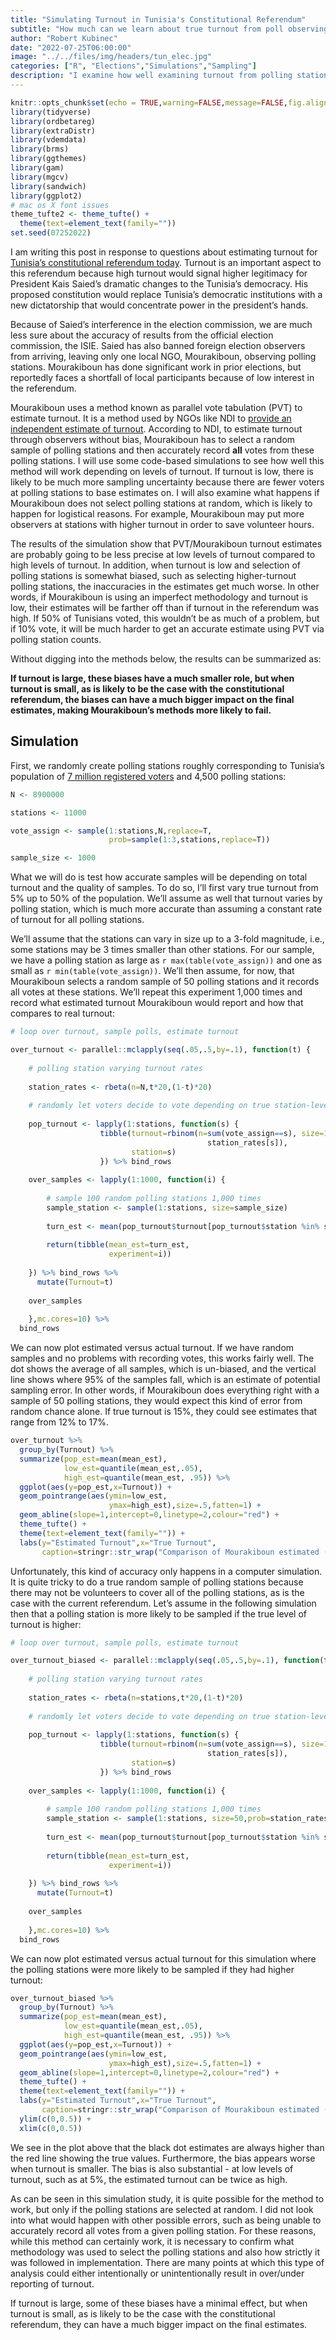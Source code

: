 ```yaml
---
title: "Simulating Turnout in Tunisia's Constitutional Referendum"
subtitle: "How much can we learn about true turnout from poll observing?"
author: "Robert Kubinec"
date: "2022-07-25T06:00:00"
image: "../../files/img/headers/tun_elec.jpg"
categories: ["R", "Elections","Simulations","Sampling"]
description: "I examine how well examining turnout from polling stations is likely to work in estimating turnout for Tunisia's constitution, especially if we have trouble trusting the numbers of voters reported by the eletion commission."
---
```


```r
knitr::opts_chunk$set(echo = TRUE,warning=FALSE,message=FALSE,fig.align = "center")
library(tidyverse)
library(ordbetareg)
library(extraDistr)
library(vdemdata)
library(brms)
library(ggthemes)
library(gam)
library(mgcv)
library(sandwich)
library(ggplot2)
# mac os X font issues
theme_tufte2 <- theme_tufte() +
  theme(text=element_text(family=""))
set.seed(07252022)
```

I am writing this post in response to questions about estimating turnout for [Tunisia's constitutional referendum today](https://www.nytimes.com/2022/07/25/world/africa/tunisia-referendum-constitution.html). Turnout is an important aspect to this referendum because high turnout would signal higher legitimacy for President Kais Saied's dramatic changes to the Tunisia's democracy. His proposed constitution would replace Tunisia's democratic institutions with a new dictatorship that would concentrate power in the president's hands.

Because of Saied's interference in the election commission, we are much less sure about the accuracy of results from the official election commission, the ISIE. Saied has also banned foreign election observers from arriving, leaving only one local NGO, Mourakiboun, observing polling stations. Mourakiboun has done significant work in prior elections, but reportedly faces a shortfall of local participants because of low interest in the referendum.

Mourakiboun uses a method known as parallel vote tabulation (PVT) to estimate turnout. It is a method used by NGOs like NDI to [provide an independent estimate of turnout](https://www.ndi.org/pvt). According to NDI, to estimate turnout through observers without bias, Mourakiboun has to select a random sample of polling stations and then accurately record **all** votes from these polling stations. I will use some code-based simulations to see how well this method will work depending on levels of turnout. If turnout is low, there is likely to be much more sampling uncertainty because there are fewer voters at polling stations to base estimates on. I will also examine what happens if Mourakiboun does not select polling stations at random, which is likely to happen for logistical reasons. For example, Mourakiboun may put more observers at stations with higher turnout in order to save volunteer hours.

The results of the simulation show that PVT/Mourakiboun turnout estimates are probably going to be less precise at low levels of turnout compared to high levels of turnout. In addition, when turnout is low and selection of polling stations is somewhat biased, such as selecting higher-turnout polling stations, the inaccuracies in the estimates get much worse. In other words, if Mourakiboun is using an imperfect methodology and turnout is low, their estimates will be farther off than if turnout in the referendum was high. If 50% of Tunisians voted, this wouldn't be as much of a problem, but if 10% vote, it will be much harder to get an accurate estimate using PVT via polling station counts.

Without digging into the methods below, the results can be summarized as:

**If turnout is large, these biases have a much smaller role, but when turnout is small, as is likely to be the case with the constitutional referendum, the biases can have a much bigger impact on the final estimates, making Mourakiboun's methods more likely to fail.**

## Simulation

First, we randomly create polling stations roughly corresponding to Tunisia's population of [7 million registered voters](https://www.ifes.org/sites/default/files/ifes_faqs_elections_in_tunisia_2019_parliamentary_elections_september_2019.pdf) and 4,500 polling stations:

```r

N <- 8900000

stations <- 11000

vote_assign <- sample(1:stations,N,replace=T,
                      prob=sample(1:3,stations,replace=T))

sample_size <- 1000

```

What we will do is test how accurate samples will be depending on total turnout and the quality of samples. To do so, I'll first vary true turnout from 5% up to 50% of the population. We'll assume as well that turnout varies by polling station, which is much more accurate than assuming a constant rate of turnout for all polling stations.

We'll assume that the stations can vary in size up to a 3-fold magnitude, i.e., some stations may be 3 times smaller than other stations. For our sample, we have a polling station as large as `r max(table(vote_assign))` and one as small as `r min(table(vote_assign))`. We'll then assume, for now, that Mourakiboun selects a random sample of 50 polling stations and it records all votes at these stations. We'll repeat this experiment 1,000 times and record what estimated turnout Mourakiboun would report and how that compares to real turnout:

```r

# loop over turnout, sample polls, estimate turnout

over_turnout <- parallel::mclapply(seq(.05,.5,by=.1), function(t) {
  
    # polling station varying turnout rates
  
    station_rates <- rbeta(n=N,t*20,(1-t)*20)
          
    # randomly let voters decide to vote depending on true station-level turnout rate
    
    pop_turnout <- lapply(1:stations, function(s) {
                    tibble(turnout=rbinom(n=sum(vote_assign==s), size=1,prob = 
                                            station_rates[s]),
                           station=s)
                    }) %>% bind_rows
  
    over_samples <- lapply(1:1000, function(i) {
      
        # sample 100 random polling stations 1,000 times
        sample_station <- sample(1:stations, size=sample_size)
        
        turn_est <- mean(pop_turnout$turnout[pop_turnout$station %in% sample_station])
        
        return(tibble(mean_est=turn_est,
                      experiment=i))
      
    }) %>% bind_rows %>% 
      mutate(Turnout=t)
    
    over_samples
  
    },mc.cores=10) %>% 
  bind_rows

```

We can now plot estimated versus actual turnout. If we have random samples and no problems with recording votes, this works fairly well. The dot shows the average of all samples, which is un-biased, and the vertical line shows where 95% of the samples fall, which is an estimate of potential sampling error. In other words, if Mourakiboun does everything right with a sample of 50 polling stations, they would expect this kind of error from random chance alone. If true turnout is 15%, they could see estimates that range from 12% to 17%.

```r

over_turnout %>% 
  group_by(Turnout) %>% 
  summarize(pop_est=mean(mean_est),
            low_est=quantile(mean_est,.05),
            high_est=quantile(mean_est, .95)) %>% 
  ggplot(aes(y=pop_est,x=Turnout)) +
  geom_pointrange(aes(ymin=low_est,
                      ymax=high_est),size=.5,fatten=1) +
  geom_abline(slope=1,intercept=0,linetype=2,colour="red") +
  theme_tufte() +
  theme(text=element_text(family="")) +
  labs(y="Estimated Turnout",x="True Turnout",
       caption=stringr::str_wrap("Comparison of Mourakiboun estimated (y axis) versus actual turnout (x axis). Red line shows where true and estimated values are equal. Based on random samples of 50 polling stations and assuming no problems with recording votes."))

```

Unfortunately, this kind of accuracy only happens in a computer simulation. It is quite tricky to do a true random sample of polling stations because there may not be volunteers to cover all of the polling stations, as is the case with the current referendum. Let's assume in the following simulation then that a polling station is more likely to be sampled if the true level of turnout is higher:

```r

# loop over turnout, sample polls, estimate turnout

over_turnout_biased <- parallel::mclapply(seq(.05,.5,by=.1), function(t) {
  
    # polling station varying turnout rates
  
    station_rates <- rbeta(n=stations,t*20,(1-t)*20)
          
    # randomly let voters decide to vote depending on true station-level turnout rate
    
    pop_turnout <- lapply(1:stations, function(s) {
                    tibble(turnout=rbinom(n=sum(vote_assign==s), size=1,prob = 
                                            station_rates[s]),
                           station=s)
                    }) %>% bind_rows
  
    over_samples <- lapply(1:1000, function(i) {
      
        # sample 100 random polling stations 1,000 times
        sample_station <- sample(1:stations, size=50,prob=station_rates)
        
        turn_est <- mean(pop_turnout$turnout[pop_turnout$station %in% sample_station])
        
        return(tibble(mean_est=turn_est,
                      experiment=i))
      
    }) %>% bind_rows %>% 
      mutate(Turnout=t)
    
    over_samples
  
    },mc.cores=10) %>% 
  bind_rows

```

We can now plot estimated versus actual turnout for this simulation where the polling stations were more likely to be sampled if they had higher turnout:

```r

over_turnout_biased %>% 
  group_by(Turnout) %>% 
  summarize(pop_est=mean(mean_est),
            low_est=quantile(mean_est,.05),
            high_est=quantile(mean_est, .95)) %>% 
  ggplot(aes(y=pop_est,x=Turnout)) +
  geom_pointrange(aes(ymin=low_est,
                      ymax=high_est),size=.5,fatten=1) +
  geom_abline(slope=1,intercept=0,linetype=2,colour="red") +
  theme_tufte() +
  theme(text=element_text(family="")) +
  labs(y="Estimated Turnout",x="True Turnout",
       caption=stringr::str_wrap("Comparison of Mourakiboun estimated (y axis) versus actual turnout (x axis). Red line shows where true and estimated values are equal. Based on biased samples of 50 polling stations with higher turnout stations more likely to be sampled. However, simulation assumes no problems with recording votes.")) +
  ylim(c(0,0.5)) +
  xlim(c(0,0.5))

```

We see in the plot above that the black dot estimates are always higher than the red line showing the true values. Furthermore, the bias appears worse when turnout is smaller. The bias is also substantial - at low levels of turnout, such as at 5%, the estimated turnout can be twice as high.

As can be seen in this simulation study, it is quite possible for the method to work, but only if the polling stations are selected at random. I did not look into what would happen with other possible errors, such as being unable to accurately record all votes from a given polling station. For these reasons, while this method can certainly work, it is necessary to confirm what methodology was used to select the polling stations and also how strictly it was followed in implementation. There are many points at which this type of analysis could either intentionally or unintentionally result in over/under reporting of turnout.

If turnout is large, some of these biases have a minimal effect, but when turnout is small, as is likely to be the case with the constitutional referendum, they can have a much bigger impact on the final estimates.
